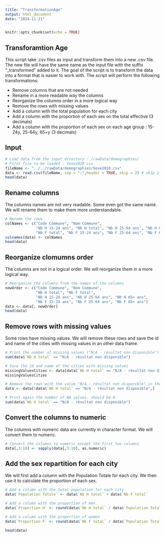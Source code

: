 ```yaml
---
title: "TransformationAge"
output: html_document
date: "2024-11-21"
---
```


```r
knitr::opts_chunk$set(echo = TRUE)
```

## Transforamtion Age

This script take .csv files as input and transform them into a new .csv file. The new file will have the same name as the input file with the suffix "_transformed" added to it. The goal of the script is to transform the data  into a format that is easier to work with. The script will perform the following transformations:

  - Remove columns that are not needed
  - Rename in a more readable way the columns
  - Reorganize the columns order in a more logical way
  - Remove the rows with missing values
  - Add a column with the total population for each city
  - Add a column with the proportion of each sex on the total effective (3 decimals)
  - Add a column with the proportion of each sex on each age group : 15-24y, 25-64y, 65+y (3 decimals)


## Input

``` r
# Load data from the input directory : /rawData/demographies/
# First file to be loaded : Sexe2010.csv
fileName <- "../../rawData/demographies/Sexe2010.csv"
data <- read.csv(fileName, sep = ";",header = TRUE, skip = 2) # skip 2 first lines that are not needed
head(data)

```

## Rename columns

The columns names are not very readable. Some even got the same name. We will rename them to make them more understandable.

``` r
# Rename the rows
colNames <- c("Code Commune", "Nom Commune",
              "Nb H 15-24 ans", "Nb H total", "Nb H 25-64 ans", "Nb H 65+ ans", 
              "Nb F total", "Nb F 15-24 ans", "Nb F 25-64 ans", "Nb F 65+ ans")
colnames(data) <- colNames
head(data)
``` 

## Reorganize clomumns order

The columns are not in a logical order. We will reorganize them in a more logical way.

``` r
# Reorganize the columns from the names of the columns
newOrder <- c("Code Commune", "Nom Commune",
              "Nb H total", "Nb F total", 
              "Nb H 15-24 ans", "Nb H 25-64 ans", "Nb H 65+ ans",
              "Nb F 15-24 ans", "Nb F 25-64 ans", "Nb F 65+ ans")
data <- data[, newOrder]
head(data)

```
## Remove rows with missing values

Some rows have missing values. We will remove these rows and save the id and name of the cities with missing values in an other data frame.

``` r
# Print the number of missing values ("N/A - résultat non disponible") in the columns 3 to 10 (the columns with numeric data)
sum(data$`Nb H total` == "N/A - résultat non disponible")

# Save the id and name of the cities with missing values
missingValuesCities <- data[data$`Nb H total` == "N/A - résultat non disponible", c("Code Commune", "Nom Commune")]
missingValuesCities

# Remove the rows with the value "N/A - résultat non disponible" in the columns 3 to 10
data <- data[!data$`Nb H total` == "N/A - résultat non disponible",]

# Print again the number of NA values, should be 0
sum(data$`Nb H total` == "N/A - résultat non disponible")
```


## Convert the columns to numeric

The columns with numeric data are currently in character format. We will convert them to numeric.

``` r
# Convert the columns to numeric except the first two columns
data[,3:10] <- sapply(data[,3:10], as.numeric)
```  


## Add the sex repartition for each city

We will first add a column with the Population Totale for each city. We then use it to calculate the proportion of each sex.

``` r
# Add a column with the total population for each city
data$`Population Totale` <- data$`Nb H total` + data$`Nb F total`

# Add a column with the proportion of men
data$`Proportion H` <- round(data$`Nb H total` / data$`Population Totale`, 3)

# Add a column with the proportion of women
data$`Proportion F` <- round(data$`Nb F total` / data$`Population Totale`, 3)

head(data)
```  










